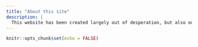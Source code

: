 ```yaml
---
title: "About this site"
description: |
  This website has been created largely out of desperation, but also out of Distill for R Markdown.
---
```


```r
knitr::opts_chunk$set(echo = FALSE)
```

